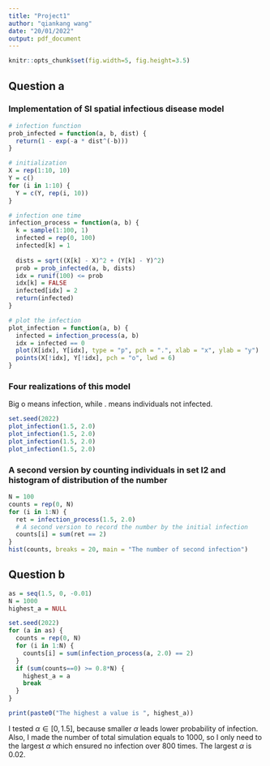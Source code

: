 ```yaml
---
title: "Project1"
author: "qiankang wang"
date: "20/01/2022"
output: pdf_document
---
```


```r
knitr::opts_chunk$set(fig.width=5, fig.height=3.5) 
```


## Question a

### Implementation of SI spatial infectious disease model

```r
# infection function
prob_infected = function(a, b, dist) {
  return(1 - exp(-a * dist^(-b)))
}

# initialization
X = rep(1:10, 10)
Y = c()
for (i in 1:10) {
  Y = c(Y, rep(i, 10))
}

# infection one time
infection_process = function(a, b) {
  k = sample(1:100, 1)
  infected = rep(0, 100)
  infected[k] = 1
   
  dists = sqrt((X[k] - X)^2 + (Y[k] - Y)^2)
  prob = prob_infected(a, b, dists)
  idx = runif(100) <= prob
  idx[k] = FALSE
  infected[idx] = 2
  return(infected)
}

# plot the infection
plot_infection = function(a, b) {
  infected = infection_process(a, b)
  idx = infected == 0
  plot(X[idx], Y[idx], type = "p", pch = ".", xlab = "x", ylab = "y")
  points(X[!idx], Y[!idx], pch = "o", lwd = 6)
}
```

### Four realizations of this model

Big o means infection, while . means individuals not infected.

```r
set.seed(2022)
plot_infection(1.5, 2.0)
plot_infection(1.5, 2.0)
plot_infection(1.5, 2.0)
plot_infection(1.5, 2.0)

```

### A second version by counting individuals in set I2 and histogram of distribution of the number

```r
N = 100
counts = rep(0, N)
for (i in 1:N) {
  ret = infection_process(1.5, 2.0)
  # A second version to record the number by the initial infection 
  counts[i] = sum(ret == 2)
}
hist(counts, breaks = 20, main = "The number of second infection")

```

## Question b

```r

as = seq(1.5, 0, -0.01)
N = 1000
highest_a = NULL

set.seed(2022)
for (a in as) {
  counts = rep(0, N)
  for (i in 1:N) {
    counts[i] = sum(infection_process(a, 2.0) == 2)
  }
  if (sum(counts==0) >= 0.8*N) {
    highest_a = a
    break
  }
}

print(paste0("The highest a value is ", highest_a))
```

I tested $\alpha \in [0, 1.5]$, because smaller $\alpha$ leads lower probability of infection. Also, I made the number of total simulation equals to 1000, so I only need to the largest $\alpha$ which ensured no infection over 800 times. The largest $\alpha$ is 0.02.

